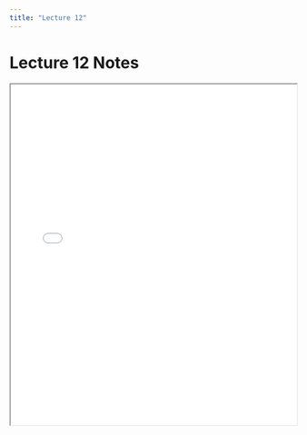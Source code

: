 ```yaml
---
title: "Lecture 12"
---
```


# Lecture 12 Notes

<iframe src="../notes/lecture12.pdf" width="100%" height="600px"></iframe>
